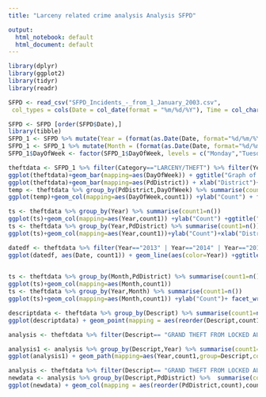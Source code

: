 ```yaml
---
title: "Larceny related crime analysis Analysis SFPD"

output:
  html_notebook: default
  html_document: default
---
```

```r
library(dplyr)
library(ggplot2)
library(tidyr)
library(readr)
```

```r
SFPD <- read_csv("SFPD_Incidents_-_from_1_January_2003.csv", 
 col_types = cols(Date = col_date(format = "%m/%d/%Y"), Time = col_character()))

```

```r
SFPD <- SFPD [order(SFPD$Date),]
library(tibble)
SFPD_1 <- SFPD %>% mutate(Year = (format(as.Date(Date, format="%d/%m/%Y"),"%Y")))
SFPD_1 <- SFPD_1 %>% mutate(Month = (format(as.Date(Date, format="%d/%m/%Y"),"%m")))
SFPD_1$DayOfWeek <- factor(SFPD_1$DayOfWeek, levels = c("Monday","Tuesday","Wednesday","Thursday","Friday","Saturday","Sunday"),ordered = TRUE)
```

```r
theftdata <- SFPD_1 %>% filter(Category=="LARCENY/THEFT") %>% filter(Year!="2017") %>% filter(PdDistrict!="NA")
ggplot(theftdata)+geom_bar(mapping=aes(DayOfWeek)) + ggtitle("Graph of Larceny/Theft over Day of the Week")
ggplot(theftdata)+geom_bar(mapping=aes(PdDistrict)) + xlab("District")+ coord_flip()+ggtitle("Larceny/Theft Count in Various PdDistrict")
temp <- theftdata %>% group_by(PdDistrict,DayOfWeek) %>% summarise(count1=n())
ggplot(temp)+geom_col(mapping=aes(DayOfWeek,count1)) +ylab("Count") + facet_wrap(~PdDistrict) +coord_flip() +ggtitle("Larceny/Theft on Day of the Week faceted over PdDistrict")
```

```r
ts <- theftdata %>% group_by(Year) %>% summarise(count1=n())
ggplot(ts)+geom_col(mapping=aes(Year,count1)) +ylab("Count") +ggtitle("Larceny/Theft over Years")
ts <- theftdata %>% group_by(Year,PdDistrict) %>% summarise(count1=n())
ggplot(ts)+geom_col(mapping=aes(Year,count1))+ylab("Count")+xlab("District")  + facet_wrap(~PdDistrict) + coord_flip() +ggtitle("Larceny/Theft over Years facetted over PdDistrict")

```

```r
datedf <- theftdata %>% filter(Year=="2013" | Year=="2014" | Year=="2015" | Year=="2016") %>%  group_by(Date,Year) %>% summarise(count1=n())
ggplot(datedf, aes(Date, count1)) + geom_line(aes(color=Year)) +ggtitle("Time Series Analysis of Larceny in recent years")
  
```

```r
ts <- theftdata %>% group_by(Month,PdDistrict) %>% summarise(count1=n())
ggplot(ts)+geom_col(mapping=aes(Month,count1))
ts <- theftdata %>% group_by(Year,Month) %>% summarise(count1=n())
ggplot(ts)+geom_col(mapping=aes(Month,count1)) +ylab("Count")+ facet_wrap(~Year) + coord_flip() +ggtitle("Larceny/Theft plotted over months in different Year")
```

```r
descriptdata <- theftdata %>% group_by(Descript) %>% summarise(count1=n())
ggplot(descriptdata) + geom_point(mapping = aes(reorder(Descript,count1),count1)) +xlab("Larceny Type") + xlab("Count")  + coord_flip()+ggtitle("Cleveland Dot Plot for Type of Larceny/Theft")
```

```r
analysis <- theftdata %>% filter(Descript== "GRAND THEFT FROM LOCKED AUTO" | Descript =="PETTY THEFT FROM LOCKED AUTO" )

analysis1 <- analysis %>% group_by(Descript,Year) %>% summarise(count1=n())
ggplot(analysis1) + geom_path(mapping=aes(Year,count1,group=Descript,color=Descript)) +ylab("Count") + ggtitle("Plot of Auto-Theft from Locked Autos over Years")
```

```r
analysis <- theftdata %>% filter(Descript== "GRAND THEFT FROM LOCKED AUTO" | Descript =="PETTY THEFT FROM LOCKED AUTO" | Descript =="GRAND THEFT OF PROPERTY" | Descript=="PETTY THEFT OF PROPERTY" | Descript=="GRAND THEFT FROM A BUILDING" | Descript=="PETTY THEFT FROM A BUILDING" | Descript=="GRAND THEFT FROM PERSON" | Descript=="GRAND THEFT PICKPOCKET")
newdata <- analysis %>% group_by(Descript,PdDistrict) %>%  summarise(count=n())
ggplot(newdata) + geom_col(mapping = aes(reorder(PdDistrict,count),count)) + facet_wrap(~Descript) +coord_flip() +xlab("PD District") +ggtitle("Count of top types of Larceny in various PdDistrict ")
```